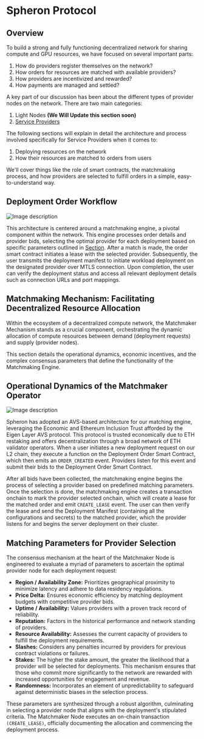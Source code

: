 
# Spheron Protocol

## Overview

To build a strong and fully functioning decentralized network for sharing compute and GPU resources, we have focused on several important parts:

1. How do providers register themselves on the network?
2. How orders for resources are matched with available providers?
3. How providers are incentivized and rewarded?
4. How payments are managed and settled?

A key part of our discussion has been about the different types of provider nodes on the network. There are two main categories:

1. Light Nodes **(We Will Update this section soon)**
1. [Service Providers](/spheron-protocol/service-provider)

The following sections will explain in detail the architecture and process involved specifically for Service Providers when it comes to:

1. Deploying resources on the network
2. How their resources are matched to orders from users

We'll cover things like the role of smart contracts, the matchmaking process, and how providers are selected to fulfill orders in a simple, easy-to-understand way.

## Deployment Order Workflow

![Image description](https://dev-to-uploads.s3.amazonaws.com/uploads/articles/jvbv86s65ytndpodf1k9.png)

This architecture is centered around a matchmaking engine, a pivotal component within the network. This engine processes order details and provider bids, selecting the optimal provider for each deployment based on specific parameters outlined in [Section](/spheron-protocol#matching-parameters-for-provider-selection). After a match is made, the order smart contract initiates a lease with the selected provider. Subsequently, the user transmits the deployment manifest to initiate workload deployment on the designated provider over MTLS connection. Upon completion, the user can verify the deployment status and access all relevant deployment details such as connection URLs and port mappings.

## Matchmaking Mechanism: Facilitating Decentralized Resource Allocation

Within the ecosystem of a decentralized compute network, the Matchmaker Mechanism stands as a crucial component, orchestrating the dynamic allocation of compute resources between demand (deployment requests) and supply (provider nodes).

This section details the operational dynamics, economic incentives, and the complex consensus parameters that define the functionality of the Matchmaking Engine.

## Operational Dynamics of the Matchmaker Operator

![Image description](https://dev-to-uploads.s3.amazonaws.com/uploads/articles/64jpa10ny2qc3xasfw35.png)

Spheron has adopted an AVS-based architecture for our matching engine, leveraging the Economic and Ethereum Inclusion Trust afforded by the Eigen Layer AVS protocol. This protocol is trusted economically due to ETH restaking and offers decentralization through a broad network of ETH validator operators.
When a user initiates a new deployment request on our L2 chain, they execute a function on the Deployment Order Smart Contract, which then emits an `ORDER_CREATED` event. Providers listen for this event and submit their bids to the Deployment Order Smart Contract. 

After all bids have been collected, the matchmaking engine begins the process of selecting a provider based on predefined matching parameters. Once the selection is done, the matchmaking engine creates a transaction onchain to mark the provider selected onchain, which will create a lease for the matched order and emit `CREATE_LEASE` event. The user can then verify the lease and send the Deployment Manifest (containing all the configurations and secrets) to the matched provider, which the provider listens for and begins the server deployment on their cluster.

## Matching Parameters for Provider Selection

The consensus mechanism at the heart of the Matchmaker Node is engineered to evaluate a myriad of parameters to ascertain the optimal provider node for each deployment request:

- **Region / Availability Zone:** Prioritizes geographical proximity to minimize latency and adhere to data residency regulations.
- **Price Delta:** Ensures economic efficiency by matching deployment budgets with competitive provider bids.
- **Uptime / Availability:** Values providers with a proven track record of reliability.
- **Reputation:** Factors in the historical performance and network standing of providers.
- **Resource Availability:** Assesses the current capacity of providers to fulfill the deployment requirements.
- **Slashes:** Considers any penalties incurred by providers for previous contract violations or failures.
- **Stakes:** The higher the stake amount, the greater the likelihood that a provider will be selected for deployments. This mechanism ensures that those who commit more significantly to the network are rewarded with increased opportunities for engagement and revenue.
- **Randomness:** Incorporates an element of unpredictability to safeguard against deterministic biases in the selection process.

These parameters are synthesized through a robust algorithm, culminating in selecting a provider node that aligns with the deployment's stipulated criteria. The Matchmaker Node executes an on-chain transaction `(CREATE_LEASE)`, officially documenting the allocation and commencing the deployment process.


<Navigation name="Spheron Protocol" />
